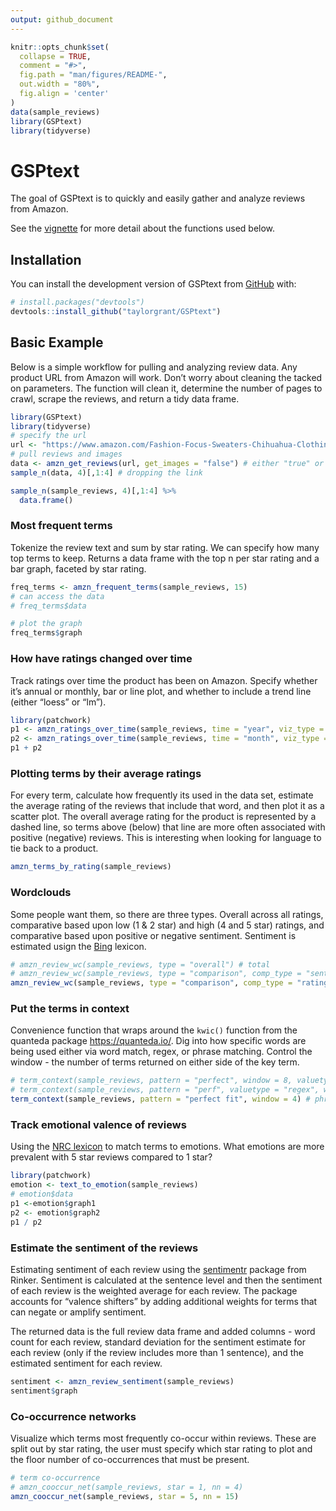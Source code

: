 ```yaml
---
output: github_document
---
```


<!-- README.md is generated from README.Rmd. Please edit that file -->

```r
knitr::opts_chunk$set(
  collapse = TRUE,
  comment = "#>",
  fig.path = "man/figures/README-",
  out.width = "80%",
  fig.align = 'center'
)
data(sample_reviews)
library(GSPtext)
library(tidyverse)
```

# GSPtext

<!-- badges: start -->
<!-- badges: end -->

The goal of GSPtext is to quickly and easily gather and analyze reviews from Amazon.

See the [vignette](https://github.com/taylorgrant/GSPtext/blob/main/vignettes/GSPtext.Rmd) for more detail about the functions used below. 

## Installation

You can install the development version of GSPtext from [GitHub](https://github.com/) with:

``` r
# install.packages("devtools")
devtools::install_github("taylorgrant/GSPtext")
```

## Basic Example

Below is a simple workflow for pulling and analyzing review data. Any product URL from Amazon will work. Don't worry about cleaning the tacked on parameters. The function will clean it, determine the number of pages to crawl, scrape the reviews, and return a tidy data frame. 

```r
library(GSPtext)
library(tidyverse)
# specify the url 
url <- "https://www.amazon.com/Fashion-Focus-Sweaters-Chihuahua-Clothing/dp/B07L1LHNGN/?_encoding=UTF8"
# pull reviews and images 
data <- amzn_get_reviews(url, get_images = "false") # either "true" or "false" for images
sample_n(data, 4)[,1:4] # dropping the link

```

```r
sample_n(sample_reviews, 4)[,1:4] %>% 
  data.frame()
```

### Most frequent terms 

Tokenize the review text and sum by star rating. We can specify how many top terms to keep. Returns a data frame with the top n per star rating and a bar graph, faceted by star rating. 

```r
freq_terms <- amzn_frequent_terms(sample_reviews, 15)
# can access the data 
# freq_terms$data

# plot the graph
freq_terms$graph
```

### How have ratings changed over time 

Track ratings over time the product has been on Amazon. Specify whether it's annual or monthly, bar or line plot, and whether to include a trend line (either "loess" or "lm").

```r
library(patchwork)
p1 <- amzn_ratings_over_time(sample_reviews, time = "year", viz_type = 'bar')
p2 <- amzn_ratings_over_time(sample_reviews, time = "month", viz_type = 'line', trend = "lm")
p1 + p2
```

### Plotting terms by their average ratings 

For every term, calculate how frequently its used in the data set, estimate the average rating of the reviews that include that word, and then plot it as a scatter plot. The overall average rating for the product is represented by a dashed line, so terms above (below) that line are more often associated with positive (negative) reviews. This is interesting when looking for language to tie back to a product.  

```r
amzn_terms_by_rating(sample_reviews)
```

### Wordclouds

Some people want them, so there are three types. Overall across all ratings, comparative based upon low (1 & 2 star) and high (4 and 5 star) ratings, and comparative based upon positive or negative sentiment. Sentiment is estimated usign the [Bing](https://www.cs.uic.edu/~liub/FBS/sentiment-analysis.html) lexicon. 

```r
# amzn_review_wc(sample_reviews, type = "overall") # total
# amzn_review_wc(sample_reviews, type = "comparison", comp_type = "sentiment") # by sentiment
amzn_review_wc(sample_reviews, type = "comparison", comp_type = "rating") # by hi and lo rating
```

### Put the terms in context 

Convenience function that wraps around the `kwic()` function from the quanteda package <https://quanteda.io/>. Dig into how specific words are being used either via word match, regex, or phrase matching. Control the window - the number of terms returned on either side of the key term. 

```r
# term_context(sample_reviews, pattern = "perfect", window = 8, valuetype = "glob") # standard
# term_context(sample_reviews, pattern = "perf", valuetype = "regex", window = 4) # regex
term_context(sample_reviews, pattern = "perfect fit", window = 4) # phrase
```

### Track emotional valence of reviews 

Using the [NRC lexicon](https://saifmohammad.com/WebPages/NRC-Emotion-Lexicon.htm#:~:text=NRC%20Word%2DEmotion%20Association%20Lexicon,were%20manually%20done%20by%20crowdsourcing.) to match terms to emotions. What emotions are more prevalent with 5 star reviews compared to 1 star?  

```r
library(patchwork)
emotion <- text_to_emotion(sample_reviews)
# emotion$data
p1 <-emotion$graph1
p2 <- emotion$graph2
p1 / p2
```

### Estimate the sentiment of the reviews 

Estimating sentiment of each review using the [sentimentr](https://github.com/trinker/sentimentr) package from Rinker. Sentiment is calculated at the sentence level and then the sentiment of each review is the weighted average for each review. The package accounts for "valence shifters" by adding additional weights for terms that can negate or amplify sentiment. 

The returned data is the full review data frame and added columns - word count for each review, standard deviation for the sentiment estimate for each review (only if the review includes more than 1 sentence), and the estimated sentiment for each review. 

```r
sentiment <- amzn_review_sentiment(sample_reviews)
sentiment$graph
```

### Co-occurrence networks 

Visualize which terms most frequently co-occur within reviews. These are split out by star rating, the user must specify which star rating to plot and the floor number of co-occurrences that must be present. 

```r
# term co-occurrence 
# amzn_cooccur_net(sample_reviews, star = 1, nn = 4)
amzn_cooccur_net(sample_reviews, star = 5, nn = 15)
```

